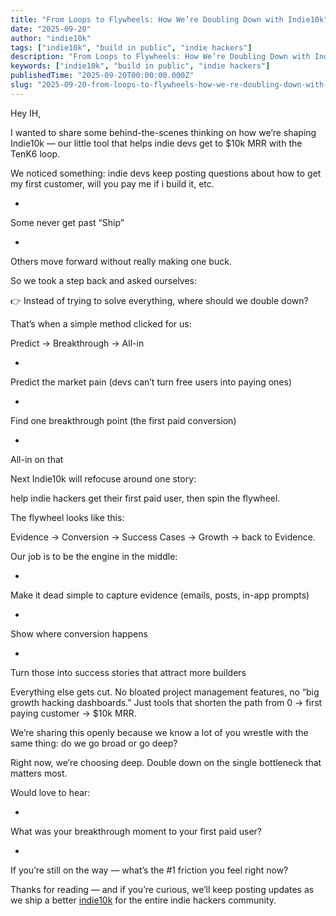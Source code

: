 ```yaml
---
title: "From Loops to Flywheels: How We’re Doubling Down with Indie10k"
date: "2025-09-20"
author: "indie10k"
tags: ["indie10k", "build in public", "indie hackers"]
description: "From Loops to Flywheels: How We’re Doubling Down with Indie10k"
keywords: ["indie10k", "build in public", "indie hackers"]
publishedTime: "2025-09-20T00:00:00.000Z"
slug: "2025-09-20-from-loops-to-flywheels-how-we-re-doubling-down-with-indie10k-4h6Kal69s2OYuZEDbBhr"
---
```


Hey IH,

I wanted to share some behind-the-scenes thinking on how we’re shaping Indie10k — our little tool that helps indie devs get to $10k MRR with the TenK6 loop.

We noticed something: indie devs keep posting questions about how to get my first customer, will you pay me if i build it, etc.

- 
Some never get past “Ship”

- 
Others move forward without really making one buck.

So we took a step back and asked ourselves:

👉 Instead of trying to solve everything, where should we double down?

That’s when a simple method clicked for us:

Predict → Breakthrough → All-in

- 
Predict the market pain (devs can’t turn free users into paying ones)

- 
Find one breakthrough point (the first paid conversion)

- 
All-in on that

Next Indie10k will refocuse around one story:

help indie hackers get their first paid user, then spin the flywheel.

The flywheel looks like this:

Evidence → Conversion → Success Cases → Growth → back to Evidence.

Our job is to be the engine in the middle:

- 
Make it dead simple to capture evidence (emails, posts, in-app prompts)

- 
Show where conversion happens

- 
Turn those into success stories that attract more builders

Everything else gets cut. No bloated project management features, no “big growth hacking dashboards.” Just tools that shorten the path from 0 → first paying customer → $10k MRR.

We’re sharing this openly because we know a lot of you wrestle with the same thing: do we go broad or go deep?

Right now, we’re choosing deep. Double down on the single bottleneck that matters most.

Would love to hear:

- 
What was your breakthrough moment to your first paid user?

- 
If you’re still on the way — what’s the #1 friction you feel right now?

Thanks for reading — and if you’re curious, we’ll keep posting updates as we ship a better [indie10k](https://indie10k.com) for the entire indie hackers community.